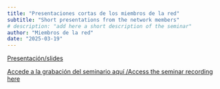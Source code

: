 ```yaml
---
title: "Presentaciones cortas de los miembros de la red"
subtitle: "Short presentations from the network members" 
# description: "add here a short description of the seminar" 
author: "Miembros de la red"
date: "2025-03-19"
---
```


[Presentación/slides](2025-03-19.pdf)

[Accede a la grabación del seminario aquí /Access the seminar recording
here]()
